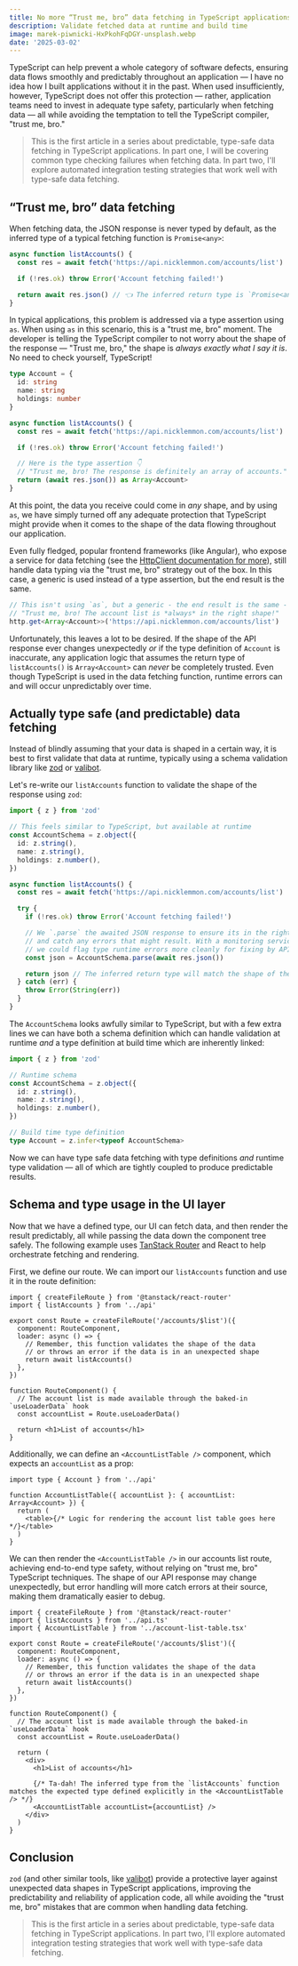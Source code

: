```yaml
---
title: No more “Trust me, bro” data fetching in TypeScript applications
description: Validate fetched data at runtime and build time
image: marek-piwnicki-HxPkohFqDGY-unsplash.webp
date: '2025-03-02'
---
```


TypeScript can help prevent a whole category of software defects, ensuring data
flows smoothly and predictably throughout an application &mdash; I have no idea
how I built applications without it in the past. When used insufficiently,
however, TypeScript does not offer this protection &mdash; rather, application
teams need to invest in adequate type safety, particularly when fetching data
&mdash; all while avoiding the temptation to tell the TypeScript compiler,
"trust me, bro."

> This is the first article in a series about predictable, type-safe data
> fetching in TypeScript applications. In part one, I will be covering common
> type checking failures when fetching data. In part two, I'll explore automated
> integration testing strategies that work well with type-safe data fetching.

## “Trust me, bro” data fetching

When fetching data, the JSON response is never typed by default, as the inferred
type of a typical fetching function is `Promise<any>`:

```ts
async function listAccounts() {
  const res = await fetch('https://api.nicklemmon.com/accounts/list')

  if (!res.ok) throw Error('Account fetching failed!')

  return await res.json() // 👈 The inferred return type is `Promise<any>`
}
```

In typical applications, this problem is addressed via a type assertion using
`as`. When using `as` in this scenario, this is a "trust me, bro" moment. The
developer is telling the TypeScript compiler to not worry about the shape of the
response &mdash; "Trust me, bro," the shape is _always exactly what I say it
is_. No need to check yourself, TypeScript!

```ts
type Account = {
  id: string
  name: string
  holdings: number
}

async function listAccounts() {
  const res = await fetch('https://api.nicklemmon.com/accounts/list')

  if (!res.ok) throw Error('Account fetching failed!')

  // Here is the type assertion 👇
  // "Trust me, bro! The response is definitely an array of accounts."
  return (await res.json()) as Array<Account>
}
```

At this point, the data you receive could come in _any_ shape, and by using
`as`, we have simply turned off any adequate protection that TypeScript might
provide when it comes to the shape of the data flowing throughout our
application.

Even fully fledged, popular frontend frameworks (like Angular), who expose a
service for data fetching (see the
[HttpClient documentation for more](https://angular.dev/guide/http/making-requests#fetching-json-data)),
still handle data typing via the "trust me, bro" strategy out of the box. In
this case, a generic is used instead of a type assertion, but the end result is
the same.

```ts
// This isn't using `as`, but a generic - the end result is the same - the shape of the data is not validated at runtime but is assumed!
// "Trust me, bro! The account list is *always* in the right shape!"
http.get<Array<Account>>('https://api.nicklemmon.com/accounts/list')
```

Unfortunately, this leaves a lot to be desired. If the shape of the API response
ever changes unexpectedly _or_ if the type definition of `Account` is
inaccurate, any application logic that assumes the return type of
`listAccounts()` is `Array<Account>` can _never_ be completely trusted. Even
though TypeScript is used in the data fetching function, runtime errors can and
will occur unpredictably over time.

## Actually type safe (and predictable) data fetching

Instead of blindly assuming that your data is shaped in a certain way, it is
best to first validate that data at runtime, typically using a schema validation
library like [zod](https://zod.dev/) or [valibot](https://valibot.dev/).

Let's re-write our `listAccounts` function to validate the shape of the response
using `zod`:

```ts
import { z } from 'zod'

// This feels similar to TypeScript, but available at runtime
const AccountSchema = z.object({
  id: z.string(),
  name: z.string(),
  holdings: z.number(),
})

async function listAccounts() {
  const res = await fetch('https://api.nicklemmon.com/accounts/list')

  try {
    if (!res.ok) throw Error('Account fetching failed!')

    // We `.parse` the awaited JSON response to ensure its in the right shape,
    // and catch any errors that might result. With a monitoring service in place,
    // we could flag type runtime errors more cleanly for fixing by API teams.
    const json = AccountSchema.parse(await res.json())

    return json // The inferred return type will match the shape of the `AccountSchema`
  } catch (err) {
    throw Error(String(err))
  }
}
```

The `AccountSchema` looks awfully similar to TypeScript, but with a few extra
lines we can have both a schema definition which can handle validation at
runtime _and_ a type definition at build time which are inherently linked:

```ts
import { z } from 'zod'

// Runtime schema
const AccountSchema = z.object({
  id: z.string(),
  name: z.string(),
  holdings: z.number(),
})

// Build time type definition
type Account = z.infer<typeof AccountSchema>
```

Now we can have type safe data fetching with type definitions _and_ runtime type
validation &mdash; all of which are tightly coupled to produce predictable
results.

## Schema and type usage in the UI layer

Now that we have a defined type, our UI can fetch data, and then render the
result predictably, all while passing the data down the component tree safely.
The following example uses [TanStack Router](https://tanstack.com/router/latest)
and React to help orchestrate fetching and rendering.

First, we define our route. We can import our `listAccounts` function and use it
in the route definition:

```tsx
import { createFileRoute } from '@tanstack/react-router'
import { listAccounts } from '../api'

export const Route = createFileRoute('/accounts/$list')({
  component: RouteComponent,
  loader: async () => {
    // Remember, this function validates the shape of the data
    // or throws an error if the data is in an unexpected shape
    return await listAccounts()
  },
})

function RouteComponent() {
  // The account list is made available through the baked-in `useLoaderData` hook
  const accountList = Route.useLoaderData()

  return <h1>List of accounts</h1>
}
```

Additionally, we can define an `<AccountListTable />` component, which expects
an `accountList` as a prop:

```tsx
import type { Account } from '../api'

function AccountListTable({ accountList }: { accountList: Array<Account> }) {
  return (
    <table>{/* Logic for rendering the account list table goes here */}</table>
  )
}
```

We can then render the `<AccountListTable />` in our accounts list route,
achieving end-to-end type safety, without relying on "trust me, bro" TypeScript
techniques. The shape of our API response may change unexpectedly, but error
handling will more catch errors at their source, making them dramatically easier
to debug.

```tsx
import { createFileRoute } from '@tanstack/react-router'
import { listAccounts } from '../api.ts'
import { AccountListTable } from '../account-list-table.tsx'

export const Route = createFileRoute('/accounts/$list')({
  component: RouteComponent,
  loader: async () => {
    // Remember, this function validates the shape of the data
    // or throws an error if the data is in an unexpected shape
    return await listAccounts()
  },
})

function RouteComponent() {
  // The account list is made available through the baked-in `useLoaderData` hook
  const accountList = Route.useLoaderData()

  return (
    <div>
      <h1>List of accounts</h1>

      {/* Ta-dah! The inferred type from the `listAccounts` function matches the expected type defined explicitly in the <AccountListTable /> */}
      <AccountListTable accountList={accountList} />
    </div>
  )
}
```

## Conclusion

`zod` (and other similar tools, like [valibot](https://valibot.dev)) provide a
protective layer against unexpected data shapes in TypeScript applications,
improving the predictability and reliability of application code, all while
avoiding the "trust me, bro" mistakes that are common when handling data
fetching.

> This is the first article in a series about predictable, type-safe data
> fetching in TypeScript applications. In part two, I'll explore automated
> integration testing strategies that work well with type-safe data fetching.
